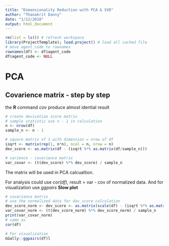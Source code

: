 ```yaml
---
title: "Dimansionality Reduction with PCA & SVD"
author: "Thanakrit Danny"
date: "1/12/2018"
output: html_document
---
```


```r

rm(list = ls()) # refresh workspace
library(ProjectTemplate); load.project() # load all cached file
# move agent_code to rownames
rownames(df) <- df$agent_code
df$agent_code <- NULL
```             

# PCA
## Covarience matrix - step by step
the **R** command *cov* produce almost idential result
```r
# create devivation score matrix
# sample statistic use n - 1 in calculation 
n <- nrow(df)
sample_n <- n - 1

# square matrix of 1 with dimension = nrow of df
isqrt <- matrix(rep(1, n*n), ncol = n, nrow = n)
dev_score <- as.matrix(df - (isqrt %*% as.matrix(df/sample_n)))

# varience - covarience matrix
var_covar <- (t(dev_score) %*% dev_score) / sample_n
```
The matrix will be used in PCA calcualtion.

For analysis could use *cor(df)*, result = var - cov of normalized data.
And for visualization use *ggpairs* **Slow plot**
```r
# covariance matrix
# use the normalized data for dav_score calculation
dev_score_norm <- dev_score <- as.matrix(scale(df) - (isqrt %*% as.matrix(scale(df)/sample_n)))
var_covar_norm <- (t(dev_score_norm) %*% dev_score_norm) / sample_n
print(var_covar_norm)
# same as
cor(df)

# For visualization
GGally::ggpairs(df)l
```

